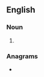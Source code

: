 ==English==

===Noun===
{{head|en|noun plural form}}

# {{plural of|Bostonian|lang=en}}

===Anagrams===
* {{anagrams|en|antibosons}}